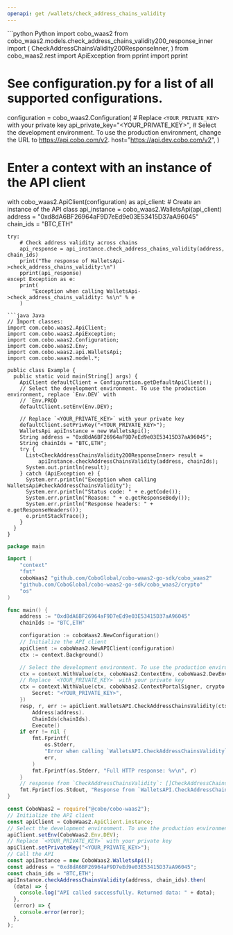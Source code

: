 ```yaml
---
openapi: get /wallets/check_address_chains_validity
---
```


<RequestExample>
```python Python
import cobo_waas2
from cobo_waas2.models.check_address_chains_validity200_response_inner import (
    CheckAddressChainsValidity200ResponseInner,
)
from cobo_waas2.rest import ApiException
from pprint import pprint

# See configuration.py for a list of all supported configurations.
configuration = cobo_waas2.Configuration(
    # Replace `<YOUR_PRIVATE_KEY>` with your private key
    api_private_key="<YOUR_PRIVATE_KEY>",
    # Select the development environment. To use the production environment, change the URL to https://api.cobo.com/v2.
    host="https://api.dev.cobo.com/v2",
)
# Enter a context with an instance of the API client
with cobo_waas2.ApiClient(configuration) as api_client:
    # Create an instance of the API class
    api_instance = cobo_waas2.WalletsApi(api_client)
    address = "0xd8dA6BF26964aF9D7eEd9e03E53415D37aA96045"
    chain_ids = "BTC,ETH"

    try:
        # Check address validity across chains
        api_response = api_instance.check_address_chains_validity(address, chain_ids)
        print("The response of WalletsApi->check_address_chains_validity:\n")
        pprint(api_response)
    except Exception as e:
        print(
            "Exception when calling WalletsApi->check_address_chains_validity: %s\n" % e
        )

```
```java Java
// Import classes:
import com.cobo.waas2.ApiClient;
import com.cobo.waas2.ApiException;
import com.cobo.waas2.Configuration;
import com.cobo.waas2.Env;
import com.cobo.waas2.api.WalletsApi;
import com.cobo.waas2.model.*;

public class Example {
  public static void main(String[] args) {
    ApiClient defaultClient = Configuration.getDefaultApiClient();
    // Select the development environment. To use the production environment, replace `Env.DEV` with
    // `Env.PROD
    defaultClient.setEnv(Env.DEV);

    // Replace `<YOUR_PRIVATE_KEY>` with your private key
    defaultClient.setPrivKey("<YOUR_PRIVATE_KEY>");
    WalletsApi apiInstance = new WalletsApi();
    String address = "0xd8dA6BF26964aF9D7eEd9e03E53415D37aA96045";
    String chainIds = "BTC,ETH";
    try {
      List<CheckAddressChainsValidity200ResponseInner> result =
          apiInstance.checkAddressChainsValidity(address, chainIds);
      System.out.println(result);
    } catch (ApiException e) {
      System.err.println("Exception when calling WalletsApi#checkAddressChainsValidity");
      System.err.println("Status code: " + e.getCode());
      System.err.println("Reason: " + e.getResponseBody());
      System.err.println("Response headers: " + e.getResponseHeaders());
      e.printStackTrace();
    }
  }
}

```
```go Go
package main

import (
	"context"
	"fmt"
	coboWaas2 "github.com/CoboGlobal/cobo-waas2-go-sdk/cobo_waas2"
	"github.com/CoboGlobal/cobo-waas2-go-sdk/cobo_waas2/crypto"
	"os"
)

func main() {
	address := "0xd8dA6BF26964aF9D7eEd9e03E53415D37aA96045"
	chainIds := "BTC,ETH"

	configuration := coboWaas2.NewConfiguration()
	// Initialize the API client
	apiClient := coboWaas2.NewAPIClient(configuration)
	ctx := context.Background()

	// Select the development environment. To use the production environment, replace coboWaas2.DevEnv with coboWaas2.ProdEnv
	ctx = context.WithValue(ctx, coboWaas2.ContextEnv, coboWaas2.DevEnv)
	// Replace `<YOUR_PRIVATE_KEY>` with your private key
	ctx = context.WithValue(ctx, coboWaas2.ContextPortalSigner, crypto.Ed25519Signer{
		Secret: "<YOUR_PRIVATE_KEY>",
	})
	resp, r, err := apiClient.WalletsAPI.CheckAddressChainsValidity(ctx).
		Address(address).
		ChainIds(chainIds).
		Execute()
	if err != nil {
		fmt.Fprintf(
			os.Stderr,
			"Error when calling `WalletsAPI.CheckAddressChainsValidity``: %v\n",
			err,
		)
		fmt.Fprintf(os.Stderr, "Full HTTP response: %v\n", r)
	}
	// response from `CheckAddressChainsValidity`: []CheckAddressChainsValidity200ResponseInner
	fmt.Fprintf(os.Stdout, "Response from `WalletsAPI.CheckAddressChainsValidity`: %v\n", resp)
}

```
```javascript JavaScript
const CoboWaas2 = require("@cobo/cobo-waas2");
// Initialize the API client
const apiClient = CoboWaas2.ApiClient.instance;
// Select the development environment. To use the production environment, replace `Env.DEV` with `Env.PROD`
apiClient.setEnv(CoboWaas2.Env.DEV);
// Replace `<YOUR_PRIVATE_KEY>` with your private key
apiClient.setPrivateKey("<YOUR_PRIVATE_KEY>");
// Call the API
const apiInstance = new CoboWaas2.WalletsApi();
const address = "0xd8dA6BF26964aF9D7eEd9e03E53415D37aA96045";
const chain_ids = "BTC,ETH";
apiInstance.checkAddressChainsValidity(address, chain_ids).then(
  (data) => {
    console.log("API called successfully. Returned data: " + data);
  },
  (error) => {
    console.error(error);
  },
);

```
</RequestExample>